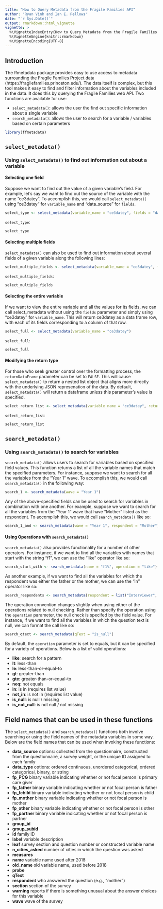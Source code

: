 ```yaml
---
title: "How to Query Metadata from the Fragile Families API"
author: "Ryan Vinh and Ian E. Fellows"
date: "`r Sys.Date()`"
output: rmarkdown::html_vignette
vignette: >
  %\VignetteIndexEntry{How to Query Metadata from the Fragile Families API}
  %\VignetteEngine{knitr::rmarkdown}
  %\VignetteEncoding{UTF-8}
---
```



## Introduction

The ffmetadata package provides easy to use access to metadata surrounding the Fragile Families Project data (https://fragilefamilies.princeton.edu/). The data itself is complex, but this tool makes it easy to find and filter information about the variables included in the data. It does this by querying the Fragile Families web API. Two functions are available for use:

* `select_metadata()`: allows the user the find out specific information about a single variable
* `search_metadata()`: allows the user to search for a variable / variables based on certain parameters

```r
library(ffmetadata)
```


## `select_metadata()`
### Using `select_metadata()` to find out information out about a variable


#### Selecting one field
Suppose we want to find out the value of a given variable's field.  For example, let's say we want to find out the source of the variable with the name "ce3datey". To accomplish this, we would call `select_metadata()` using "ce3datey" for `variable_name` and "data_source" for `fields`.

```r
select_type <- select_metadata(variable_name = "ce3datey", fields = "data_source")
```

`select_type`:

```r
select_type
```

#### Selecting multiple fields

`select_metadata()` can also be used to find out information about several fields of a given variable along the following lines:

```r
select_multiple_fields <- select_metadata(variable_name = "ce3datey", fields = c("data_source", "data_type"))
```

`select_multiple_fields`:

```r
select_multiple_fields
```

#### Selecting the entire variable

If we want to view the entire variable and all the values for its fields, we can call select_metadata without using the `fields` parameter and simply using "ce3datey" for `variable_name`. This will return ce3datey as a data frame row, with each of its fields corresponding to a column of that row.

```r
select_full <- select_metadata(variable_name = "ce3datey")
```

`select_full`:

```r
select_full
```

#### Modifying the return type

For those who seek greater control over the formatting process, the `returnDataFrame` parameter can be set to `FALSE`. This will cause `select_metadata()` to return a nested list object that aligns more directly with the underlying JSON represenation of the data. By default, `select_metadata()` will return a dataframe unless this parameter's value is specified.

```r
select_return_list <- select_metadata(variable_name = "ce3datey", returnDataFrame = FALSE)
```

`select_return_list`:

```r
select_return_list
```


## `search_metadata()`
### Using `search_metadata()` to search for variables

`search_metadata()` allows users to search for variables based on specified field values. This function returns a list of all the variable names that match the specified parameters.  For instance, suppose we want to search for all the variables from the "Year 1" wave. To accomplish this, we would call `search_metadata()` in the following way:

```r
search_1 <- search_metadata(wave = "Year 1")
```

Any of the above-specified fields can be used to search for variables in combination with one another.  For example, suppose we want to search for all the variables from the "Year 1" wave that have "Mother" listed as the respondent.  To accomplish this, we would call `search_metadata()` like so:

```r
search_1_and <- search_metadata(wave = "Year 1", respondent = "Mother")
```


#### Using Operations with `search_metadata()`

`search_metadata()` also provides functionality for a number of other operators. For instance, if we want to find all the variables with names that start with the string "f1", we can use the "like" operator like so:

```r
search_start_with <- search_metadata(name = "f1%", operation = "like")
```

As another example, if we want to find all the variables for which the respondent was either the father or the mother, we can use the "in" operator like so:

```r
search_respondents <- search_metadata(respondent = list("Interviewer", "Child Care Provider"), operation = "in")
```

The operation convention changes slightly when using either of the operations related to null checking. Rather than specify the operation using the `operation` parameter, the null check is specifed by the field value.  For instance, if we want to find all the variables in which the question text is null, we can format the call like so:

```r
search_qtext <- search_metadata(qText = "is_null")
```

By default, the `operation` parameter is set to equals, but it can be specified for a variety of operations. Below is a list of valid operations:

* **like**: search for a pattern
* **lt**: less-than
* **le**: less-than-or-equal-to
* **gt**: greater-than
* **gte**: greater-than-or-equal-to
* **neq**: not equals
* **in**: is in (requires list value)
* **not_in**: is not in (requires list value)
* **is_null**: is null / missing
* **is_not_null**: is not null / not missing

## Field names that can be used in these functions

The `select_metadata()` and `search_metadata()` functions both involve searching or using the field names of the metadata variables in some way. Below are the field names that can be used when invoking these functions:
  
* **data_source** options: collected from the questionnaire, constructed from the questionnaire, a survey weight, or the unique ID assigned to each family
* **data_type** options: ordered continuous, unordered categorical, ordered categorical, binary, or string
* **fp_PCG** binary variable indicating whether or not focal person is primary care giver
* **fp_father** binary variable indicating whether or not focal person is father
* **fp_fchild** binary variable indicating whether or not focal person is child
* **fp_mother** binary variable indicating whether or not focal person is mother
* **fp_other** binary variable indicating whether or not focal person is other
* **fp_partner** binary variable indicating whether or not focal person is partner
* **group_id**
* **group_subid**
* **id** family ID
* **label** variable description
* **leaf** survey section and question number or constructed variable name
* **n_cities_asked** number of cities in which the question was asked
* **measures**
* **name** variable name used after 2018
* **old_name** old variable name, used before 2018
* **probe**
* **qText**
* **respondent** who answered the question (e.g., "mother")
* **section** section of the survey
* **warning** reports if there is something unusual about the answer choices for this variable
* **wave** wave of the survey 
